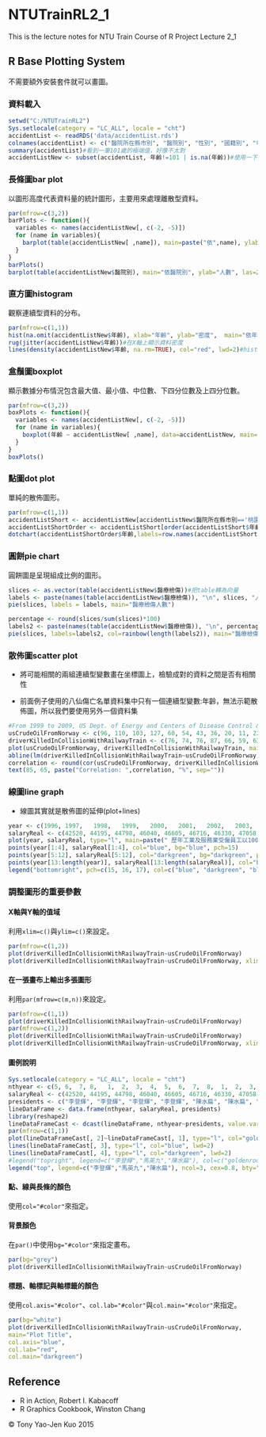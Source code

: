 # NTUTrainRL2_1
This is the lecture notes for NTU Train Course of R Project Lecture 2_1

## R Base Plotting System

不需要額外安裝套件就可以畫圖。

### 資料載入

```r
setwd("C:/NTUTrainRL2")
Sys.setlocale(category = "LC_ALL", locale = "cht")
accidentList <- readRDS('data/accidentList.rds')
colnames(accidentList) <- c("醫院所在縣市別", "醫院別", "性別", "國籍別", "年齡", "醫療檢傷", "救護檢傷")
summary(accidentList)#看到一筆101歲的極端值，好像不太對
accidentListNew <- subset(accidentList, 年齡!=101 | is.na(年齡))#使用一下subset()函數!
```

### 長條圖bar plot

以圖形高度代表資料量的統計圖形，主要用來處理離散型資料。

```r
par(mfrow=c(3,2))
barPlots <- function(){
  variables <- names(accidentListNew[, c(-2, -5)])
  for (name in variables){
    barplot(table(accidentListNew[ ,name]), main=paste("依",name), ylab="人數")
  }
}
barPlots()
barplot(table(accidentListNew$醫院別), main="依醫院別", ylab="人數", las=2)
```

### 直方圖histogram

觀察連續型資料的分布。

```r
par(mfrow=c(1,1))
hist(na.omit(accidentListNew$年齡), xlab="年齡", ylab="密度",  main="依年齡", breaks=15, freq=FALSE, ylim=c(0, 0.12), col="skyblue")
rug(jitter(accidentListNew$年齡))#在X軸上顯示資料密度
lines(density(accidentListNew$年齡, na.rm=TRUE), col="red", lwd=2)#hist的freq要設為false才看得到
```

### 盒鬚圖boxplot

顯示數據分布情況包含最大值、最小值、中位數、下四分位數及上四分位數。

```r
par(mfrow=c(3,2))
boxPlots <- function(){
  variables <- names(accidentListNew[, c(-2, -5)])
  for (name in variables){
    boxplot(年齡 ~ accidentListNew[ ,name], data=accidentListNew, main=paste('年齡依',name))
  }
}
boxPlots()
```

### 點圖dot plot

單純的散佈圖形。

```r
par(mfrow=c(1,1))
accidentListShort <- accidentListNew[accidentListNew$醫院所在縣市別=='桃園市' & !is.na(accidentListNew$年齡), ]
accidentListShortOrder <- accidentListShort[order(accidentListShort$年齡), ]
dotchart(accidentListShortOrder$年齡,labels=row.names(accidentListShortOrder),cex=.7, main="點圖依年齡", xlab="年齡")
```

### 圓餅pie chart

圓餅圖是呈現組成比例的圖形。

```r
slices <- as.vector(table(accidentListNew$醫療檢傷))#把table轉為向量
labels <- paste(names(table(accidentListNew$醫療檢傷)), "\n", slices, "人", sep="")#table就是有名字的向量
pie(slices, labels = labels, main="醫療檢傷人數")

percentage <- round(slices/sum(slices)*100)
labels2 <- paste(names(table(accidentListNew$醫療檢傷)), "\n", percentage, "%", sep="")
pie(slices, labels=labels2, col=rainbow(length(labels2)), main="醫療檢傷比例")
```

### 散佈圖scatter plot

* 將可能相關的兩組連續型變數畫在坐標圖上，檢驗成對的資料之間是否有相關性

* 前面例子使用的八仙傷亡名單資料集中只有一個連續型變數:年齡，無法示範散佈圖，所以我們要使用另外一個資料集

```r
#From 1999 to 2009, US Dept. of Energy and Centers of Disease Control & Prevention
usCrudeOilFromNorway <- c(96, 110, 103, 127, 60, 54, 43, 36, 20, 11, 22)
driverKilledInCollisionWithRailwayTrain <- c(76, 74, 76, 87, 66, 59, 63, 60, 55, 52, 46)
plot(usCrudeOilFromNorway, driverKilledInCollisionWithRailwayTrain, main="Oil Import vs. Railway Kills", xlab="US Crude Oil Imported From Norway(in million barrels per year)", ylab="Driver Killed in Collision With Railway Train(in people per year)", pch=18, col="darkgreen", bg="darkgreen")
abline(lm(driverKilledInCollisionWithRailwayTrain~usCrudeOilFromNorway), col="red", lwd=2) #add regression line
correlation <- round(cor(usCrudeOilFromNorway, driverKilledInCollisionWithRailwayTrain), 4)*100
text(85, 65, paste("Correlation: ",correlation, "%", sep=""))
```

### 線圖line graph

* 線圖其實就是散佈圖的延伸(plot+lines)

```r
year <- c(1996, 1997,	1998,	1999,	2000,	2001,	2002,	2003,	2004,	2005,	2006,	2007,	2008,	2009,	2010,	2011,	2012,	2013,	2014)
salaryReal <- c(42520, 44195, 44798, 46040, 46605, 46716, 46330, 47058, 46989, 46447, 46521, 46650, 45038, 43193, 44989, 45508, 44726, 44446, 45494)
plot(year, salaryReal, type="l", main=paste(" 歷年工業及服務業受僱員工以100年價格衡量之實質薪資"), sub=paste("資料來源: 行政院主計總處","\n","https://www.dgbas.gov.tw/public/Attachment/5225164112198I9Y1K.pdf"),  lwd=1, xlab="", ylab="")
points(year[1:4], salaryReal[1:4], col="blue", bg="blue", pch=15)
points(year[5:12], salaryReal[5:12], col="darkgreen", bg="darkgreen", pch=16)
points(year[13:length(year)], salaryReal[13:length(salaryReal)], col="blue", bg="blue", pch=17)
legend("bottomright", pch=c(15, 16, 17), col=c("blue", "darkgreen", "blue"), c("李登輝", "陳水扁", "馬英九"), bty="o",  box.col="black", cex=.8)
```

### 調整圖形的重要參數

#### X軸與Y軸的值域

利用`xlim=c()`與`ylim=c()`來設定。

```r
par(mfrow=c(1,2))
plot(driverKilledInCollisionWithRailwayTrain~usCrudeOilFromNorway)
plot(driverKilledInCollisionWithRailwayTrain~usCrudeOilFromNorway, xlim=c(0,150), ylim=c(0,100))
```

#### 在一張畫布上輸出多張圖形

利用`par(mfrow=c(m,n))`來設定。

```r
par(mfrow=c(1,1))
plot(driverKilledInCollisionWithRailwayTrain~usCrudeOilFromNorway)
par(mfrow=c(1,2))
plot(driverKilledInCollisionWithRailwayTrain~usCrudeOilFromNorway)
plot(driverKilledInCollisionWithRailwayTrain~usCrudeOilFromNorway, xlim=c(0,150), ylim=c(0,100))
```

#### 圖例說明

```r
Sys.setlocale(category = "LC_ALL", locale = "cht")
nthyear <- c(5, 6,	7, 8,	1,	2,	3,	4,	5,	6,	7,	8,	1,	2,	3,	4,	5,	6,	7)
salaryReal <- c(42520, 44195, 44798, 46040, 46605, 46716, 46330, 47058, 46989, 46447, 46521, 46650, 45038, 43193, 44989, 45508, 44726, 44446, 45494)
presidents <- c("李登輝", "李登輝", "李登輝", "李登輝", "陳水扁", "陳水扁", "陳水扁", "陳水扁", "陳水扁", "陳水扁", "陳水扁", "陳水扁", "馬英九", "馬英九", "馬英九", "馬英九", "馬英九", "馬英九", "馬英九")
lineDataFrame <- data.frame(nthyear, salaryReal, presidents)
library(reshape2)
lineDataFrameCast <- dcast(lineDataFrame, nthyear~presidents, value.var = "salaryReal")
par(mfrow=c(1,1))
plot(lineDataFrameCast[, 2]~lineDataFrameCast[, 1], type="l", col="goldenrod", ylim=c(42000, 50000), lwd=2)
lines(lineDataFrameCast[, 3], type="l", col="blue", lwd=2)
lines(lineDataFrameCast[, 4], type="l", col="darkgreen", lwd=2)
#legend("topright", legend=c("李登輝","馬英九","陳水扁"), col=c("goldenrod", "blue", "darkgreen"), lty=1, lwd=2)#會遮住線
legend("top", legend=c("李登輝","馬英九","陳水扁"), ncol=3, cex=0.8, bty="n", col=c("goldenrod", "blue", "darkgreen"), lty=1, lwd=2)
```

#### 點、線與長條的顏色

使用`col="#color"`來指定。

#### 背景顏色

在`par()`中使用`bg="#color"`來指定畫布。

```r
par(bg="grey")
plot(driverKilledInCollisionWithRailwayTrain~usCrudeOilFromNorway)
```

#### 標題、軸標記與軸標籤的顏色

使用`col.axis="#color"`、`col.lab="#color"`與`col.main="#color"`來指定。

```r
par(bg="white")
plot(driverKilledInCollisionWithRailwayTrain~usCrudeOilFromNorway,
main="Plot Title",
col.axis="blue",
col.lab="red",
col.main="darkgreen")
```

## Reference
* R in Action, Robert I. Kabacoff
* R Graphics Cookbook, Winston Chang

&copy; Tony Yao-Jen Kuo 2015